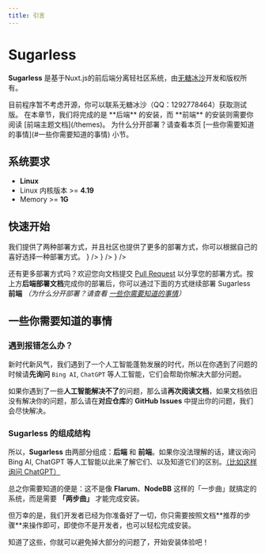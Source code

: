 ```yaml
---
title: 引言
---
```


# Sugarless

**Sugarless** 是基于Nuxt.js的前后端分离轻社区系统，由[无糖冰沙](https://github.com/coruni)开发和版权所有。

<Callout type="warning" emoji="⚠️">
目前程序暂不考虑开源，你可以联系无糖冰沙（QQ：1292778464）获取测试版。
</Callout>

<Callout type="warning">
在本章节，我们将完成的是 **后端** 的安装，而 **前端** 的安装则需要你阅读 [前端主题文档](/themes)。
</Callout>

<Callout type="info">
为什么分开部署？请查看本页 [一些你需要知道的事情](#一些你需要知道的事情) 小节。
</Callout>

## 系统要求

- **Linux**
- Linux 内核版本 >= **4.19**
- Memory >= **1G**

## 快速开始

<Callout>
我们提供了两种部署方式，并且社区也提供了更多的部署方式，你可以根据自己的喜好选择一种部署方式。
</Callout>


<Cards num={2}>
  <Cards.Card arrow title="Docker 部署 （推荐）" href="/docs/docker" icon={<UimDocker />} />
  <Cards.Card arrow title="进阶部署" href="/docs/advanced" icon={<UimStar />} />
  <Cards.Card arrow title="社区部署教程" href="/docs/community" icon={<FluentPeopleCommunity />} />
</Cards>

还有更多部署方式吗？欢迎您向文档提交 [Pull Request](https://github.com/SugarLess-CN/Docs/pulls) 以分享您的部署方式。按上方**后端部署文档**完成你的部署后，你可以通过下面的方式继续部署 Sugarless **前端** *（为什么分开部署？请查看 [一些你需要知道的事情](#一些你需要知道的事情)）*

## 一些你需要知道的事情

### 遇到报错怎么办？

新时代新风气，我们遇到了一个人工智能蓬勃发展的时代，所以在你遇到了问题的时候请**先询问** `Bing AI`, `ChatGPT` 等人工智能，它们会帮助你解决大部分问题。

如果你遇到了一些**人工智能解决不了**的问题，那么请**再次阅读文档**，如果文档依旧没有解决你的问题，那么请在**对应仓库**的 **GitHub Issues** 中提出你的问题，我们会尽快解决。

### Sugarless 的组成结构


<FileTree>
  <FileTree.Folder name="Sugarless 系统结构" defaultOpen>
    <FileTree.Folder name="后端（一般也称为「服务端、Server 端」）" />
    <FileTree.Folder name="前端（一般也称为「客户端、网页端、Web 端」）" />
  </FileTree.Folder>
</FileTree>

所以，**Sugarless** 由两部分组成：**后端** 和 **前端**。如果你没法理解的话，建议询问 Bing AI, ChatGPT 等人工智能以此来了解它们、以及知道它们的区别。[（比如这样询问 ChatGPT）](https://chat.openai.com/share/4bfea955-aeef-4140-98d7-483bc29ec5cb)

总之你需要知道的便是：这不是像 **Flarum**、**NodeBB** 这样的「一步曲」就搞定的系统，而是需要 **「两步曲」** 才能完成安装。

<Callout>
但万幸的是，我们开发者已经为你准备好了一切，你只需要按照文档**推荐的步骤**来操作即可，即使你不是开发者，也可以轻松完成安装。
</Callout>

知道了这些，你就可以避免掉大部分的问题了，开始安装体验吧！
